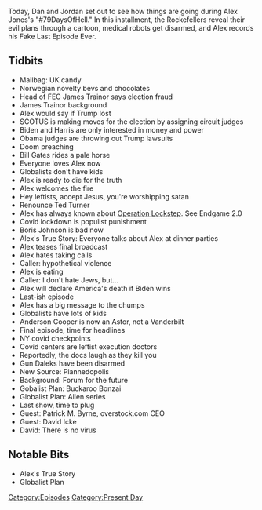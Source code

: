 {{DEFAULTSORT:
    #_EPISODE_0506:November 22-24, 2020
}}{{Episode
    | title             = November 22-24, 2020
    | caption           = Listen to this episode on [https://knowledgefight.libsyn.com/506-november-22-24-2020 Libsyn] [https://open.spotify.com/episode/5VanoaSV24cgWsk5xjPoGs Spotify], Read the [[Transcript/506: November 22-24, 2020|Unofficial Transcript]]
    | episodeNumber     = 506
    | length            = 01:54:26
    | airDate           = November 26, 2020
    | coverageStartDate = November 22, 2020
    | coverageEndDate   = November 24, 2020
    | episodeType       = [[:Category:Present Day|Present Day]]
    | appearance        = [[James Trainor]], [[Bill Gates]], [[Joe Biden]], [[Kamala Harris]], [[Ted Turner]], [[Boris Johnson]], [[Patrick M Byrne]], [[David Icke]]
    | oocDrop           = Not a smurf, a serf; You get 5 Hitler mustaches
    | previousEpisode   = [[505: November 18, 2020]]
    | nextEpisode       = [[507: Jordan Doesn't Know About Walk-Ins]]
}}

{{Stub}}

Today, Dan and Jordan set out to see how things are going during Alex Jones's "#79DaysOfHell." In this installment, the Rockefellers reveal their evil plans through a cartoon, medical robots get disarmed, and Alex records his Fake Last Episode Ever.

==Tidbits==

*Mailbag: UK candy
*Norwegian novelty bevs and chocolates
*Head of FEC James Trainor says election fraud
*James Trainor background
*Alex would say if Trump lost
*SCOTUS is making moves for the election by assigning circuit judges
*Biden and Harris are only interested in money and power
*Obama judges are throwing out Trump lawsuits
*Doom preaching
*Bill Gates rides a pale horse
*Everyone loves Alex now
*Globalists don't have kids
*Alex is ready to die for the truth
*Alex welcomes the fire
*Hey leftists, accept Jesus, you're worshipping satan
*Renounce Ted Turner
*Alex has always known about [[Operation Lockstep]]. See Endgame 2.0
*Covid lockdown is populist punishment
*Boris Johnson is bad now
*Alex's True Story: Everyone talks about Alex at dinner parties
*Alex teases final broadcast
*Alex hates taking calls
*Caller: hypothetical violence
*Alex is eating
*Caller: I don't hate Jews, but...
*Alex will declare America's death if Biden wins
*Last-ish episode
*Alex has a big message to the chumps
*Globalists have lots of kids
*Anderson Cooper is now an Astor, not a Vanderbilt
*Final episode, time for headlines
*NY covid checkpoints
*Covid centers are leftist execution doctors
*Reportedly, the docs laugh as they kill you
*Gun Daleks have been disarmed
*New Source: Plannedopolis
*Background: Forum for the future
*Gobalist Plan: Buckaroo Bonzai
*Globalist Plan: Alien series
*Last show, time to plug
*Guest: Patrick M. Byrne, overstock.com CEO
*Guest: David Icke
*David: There is no virus

==Notable Bits==

*Alex's True Story
*Globalist Plan

[[Category:Episodes]]
[[Category:Present Day]]
